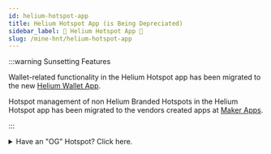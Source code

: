 ```yaml
---
id: helium-hotspot-app
title: Helium Hotspot App (is Being Depreciated)
sidebar_label: 🚫 Helium Hotspot App 🚫
slug: /mine-hnt/helium-hotspot-app
---
```



:::warning Sunsetting Features

Wallet-related functionality in the Helium Hotspot app has been migrated to the new
[Helium Wallet App](/wallets/helium-wallet-app).

Hotspot management of non Helium Branded Hotspots in the Helium Hotspot app has been migrated to the
vendors created apps at [Maker Apps](/mine-hnt/maker-apps).

:::

<details>
  <summary>Have an "OG" Hotspot? Click here.</summary>

## Helium Hotspot App Overview

The Helium Hotspot App previously focused on people who want to send or receive HNT or manage
Hotspots. other activities, such as managing end-devices and OUIs (i.e. users of the network) are
generally best suited for the command line wallet.

It currently is specifically for managing **only Helium Branded Hotspots**.

The Helium app (available for [iOS](https://apps.apple.com/us/app/helium-hotspot/id1450463605) and
[Android](https://play.google.com/store/apps/details?id=com.helium.wallet)) included everything you
need to on-board and maintain your Hotspot and view its activity. With the app, which was also your
Helium wallet, you were able to do things like:

- Add your Hotspot to the network and set your location
- Configure your Wi-Fi
- View your Hotspot's activity
- See where other Hotspots are located

[Check out the latest app release notes](https://docs.helium.com/devblog)

## Guides

- [Twelve Word Seed Phrase](/wallets/twelve-words)
- [Twenty Four Word Seed Phrase](/wallets/twenty-four-words)
- [Transfer Hotspot](/wallets/app-wallet/transfer-hotspot)
- [Understanding Hexagons](/wallets/app-wallet/hexagons)
- [Transaction Failures](/wallets/app-wallet/transaction-failures)
- [Fleet Mode](/wallets/app-wallet/fleet-mode)
- [Deep Links and QR Codes](/wallets/app-wallet/deep-links-and-qr-codes)

---

## App Tabs

<Tabs block={true}>

<TabItem  value="hotspot_tab" label="Hotspot Tab" default>

<img src={useBaseUrl('img/wallets/helium-app/hotspots-nav.png')} />
The Hotspot tab shows your Hotspot(s). There's a location map, the Hotspots Settings section (gear icon),
as well as a general health status (Online or Needs Attention). The settings provide access to updating
the location and WiFi network, as well as running the Hotspots diagnostic report if needed.

</TabItem>

<TabItem  value="account_tab" label="Account Tab" default>
<img src={useBaseUrl('img/wallets/helium-app/account-nav.png')} />

The Account tab shows your wallet and account balance, Notifications, the Send and Receive options,
and recent transactions.

</TabItem>

<TabItem  value="notifications_tab" label="Notifications Tab" default>
<img src={useBaseUrl('img/wallets/helium-app/notifications-nav.png')} />

This sections gives you a timeline view of all notifications relevant to your Hotspots and wallet
transcations.

</TabItem>

<TabItem  value="settings_tab" label="Settings Tab" default>
<img src={useBaseUrl('img/wallets/helium-app/settings-nav.png')} />

In this section, you can configure your apps PIN settings, set the app Language, reveal the 12
security words (your private key) for your wallet, and view your current app version. There are also
access to some help articles and the community Discord channel.

</TabItem>

</Tabs>

</details>
